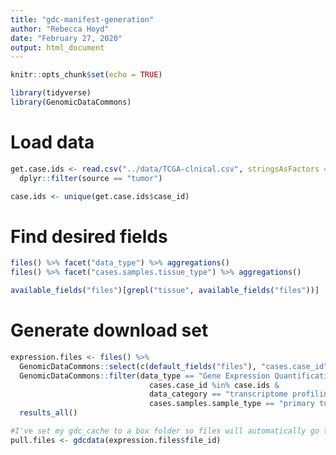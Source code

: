 ```yaml
---
title: "gdc-manifest-generation"
author: "Rebecca Hoyd"
date: "February 27, 2020"
output: html_document
---
```


```r
knitr::opts_chunk$set(echo = TRUE)

library(tidyverse)
library(GenomicDataCommons)
```

# Load data
```r
get.case.ids <- read.csv("../data/TCGA-clnical.csv", stringsAsFactors = F) %>%
  dplyr::filter(source == "tumor")

case.ids <- unique(get.case.ids$case_id)
```

# Find desired fields

```r
files() %>% facet("data_type") %>% aggregations()
files() %>% facet("cases.samples.tissue_type") %>% aggregations()

available_fields("files")[grepl("tissue", available_fields("files"))]
```

# Generate download set

```r
expression.files <- files() %>%
  GenomicDataCommons::select(c(default_fields("files"), "cases.case_id", "cases.samples.sample_type")) %>%
  GenomicDataCommons::filter(data_type == "Gene Expression Quantification" &
                               cases.case_id %in% case.ids &
                               data_category == "transcriptome profiling" &
                               cases.samples.sample_type == "primary tumor") %>%
  results_all()
```

```r
#I've set my gdc_cache to a box folder so files will automatically go there
pull.files <- gdcdata(expression.files$file_id)
```